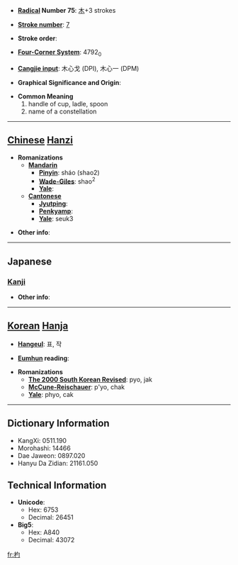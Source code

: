 * '''[[Wiktionary:Chinese radical index| Radical]] Number 75''': [[Wiktionary:Chinese radical index 木|木]]+3 strokes

* '''[[Wiktionary:Chinese total strokes index|Stroke number]]''': [[Wiktionary:Chinese total strokes index 7|7]]

* '''Stroke order''': 

* '''[[Wiktionary:Chinese four corner index|Four-Corner System]]''': 4792<sub>0</sub>

* '''[[Wiktionary:Chinese Cangjie index|Cangjie input]]''': 木心戈 (DPI), 木心一 (DPM)

* '''Graphical Significance and Origin''': 

* '''Common Meaning'''
*#handle of cup, ladle, spoon
*# name of a constellation


----

== [[Chinese]] [[Hanzi]] ==

* '''Romanizations'''
** '''[[Mandarin]]'''
*** '''[[Pinyin]]''': sháo (shao2)
*** '''[[Wade-Giles]]''': shao<sup>2</sup>
*** '''[[Yale]]''': 
** '''[[Cantonese]]'''
*** '''[[Jyutping]]''':
*** '''[[Penkyamp]]''': 
*** '''[[Yale]]''': seuk3

* '''Other info''': 

----

==Japanese==
===[[Kanji]]===
{{kanji|on readings=[[ひょう]] (hyō), [[てき]] (teki), [[しゃく]] (shaku)
|kun readings=[[ひしゃく]] (hishaku)
}}

* '''Other info''':  

----

== [[Korean]] [[Hanja]] ==

* '''[[Hangeul]]''': 표, 작

* '''[[Eumhun]] reading''': 

* '''Romanizations'''
** '''[[The 2000 South Korean Revised Romanization|The 2000 South Korean Revised]]''': pyo, jak
** '''[[McCune-Reischauer]]''': p'yo, chak
** '''[[Yale]]''': phyo, cak

----

== Dictionary Information ==

* KangXi: 0511.190
* Morohashi: 14466
* Dae Jaweon: 0897.020
* Hanyu Da Zidian: 21161.050

== Technical Information ==

* '''Unicode''':
** Hex: 6753
** Decimal: 26451
* '''Big5''':
** Hex: A840
** Decimal: 43072

[[fr:杓]]